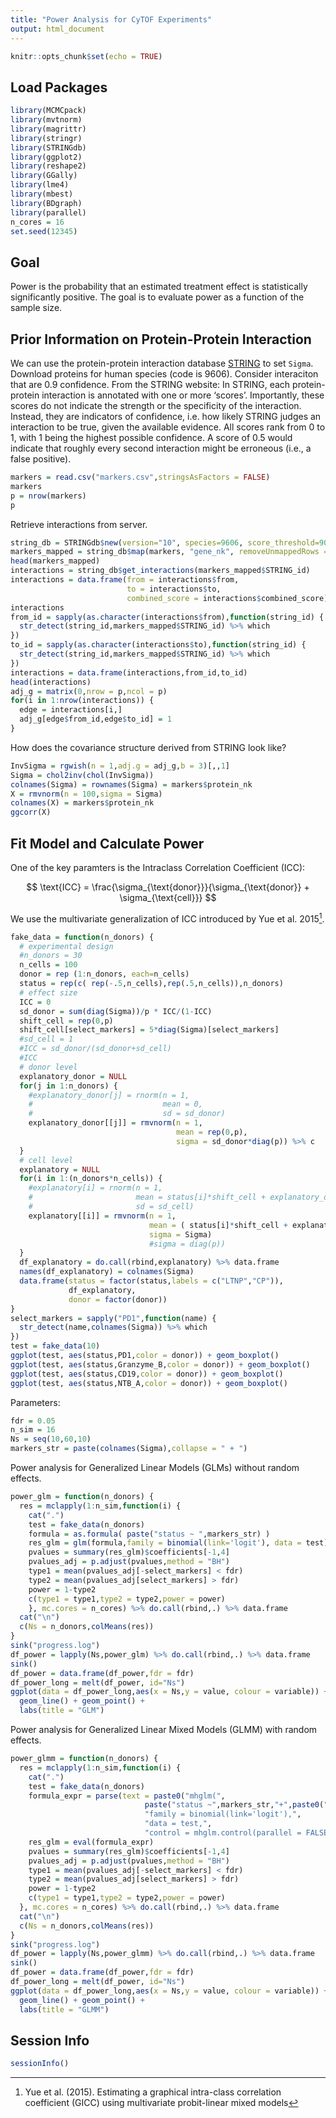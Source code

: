 ```yaml
---
title: "Power Analysis for CyTOF Experiments"
output: html_document
---
```


```r
knitr::opts_chunk$set(echo = TRUE)
```

## Load Packages

```r
library(MCMCpack)
library(mvtnorm)
library(magrittr)
library(stringr)
library(STRINGdb)
library(ggplot2)
library(reshape2)
library(GGally)
library(lme4)
library(mbest)
library(BDgraph)
library(parallel)
n_cores = 16
set.seed(12345)
```

## Goal

Power is the probability that an estimated treatment effect is statistically significantly positive. The goal is to evaluate power as a function of the sample size.

## Prior Information on Protein-Protein Interaction

We can use the protein-protein interaction database [STRING](http://string-db.org/) to set ``Sigma``. Download proteins for human species (code is 9606). Consider interaciton that are 0.9 confidence. From the STRING website: In STRING, each protein-protein interaction is annotated with one or more 'scores'. Importantly, these scores do not indicate the strength or the specificity of the interaction. Instead, they are indicators of confidence, i.e. how likely STRING judges an interaction to be true, given the available evidence. All scores rank from 0 to 1, with 1 being the highest possible confidence. A score of 0.5 would indicate that roughly every second interaction might be erroneous (i.e., a false positive).

```r
markers = read.csv("markers.csv",stringsAsFactors = FALSE)
markers
p = nrow(markers)
p
```

Retrieve interactions from server.

```r
string_db = STRINGdb$new(version="10", species=9606, score_threshold=900, input_directory="")
markers_mapped = string_db$map(markers, "gene_nk", removeUnmappedRows = FALSE)
head(markers_mapped)
interactions = string_db$get_interactions(markers_mapped$STRING_id)
interactions = data.frame(from = interactions$from,
                          to = interactions$to,
                          combined_score = interactions$combined_score)
interactions
from_id = sapply(as.character(interactions$from),function(string_id) {
  str_detect(string_id,markers_mapped$STRING_id) %>% which
})
to_id = sapply(as.character(interactions$to),function(string_id) {
  str_detect(string_id,markers_mapped$STRING_id) %>% which
})
interactions = data.frame(interactions,from_id,to_id)
head(interactions)
adj_g = matrix(0,nrow = p,ncol = p)
for(i in 1:nrow(interactions)) {
  edge = interactions[i,]
  adj_g[edge$from_id,edge$to_id] = 1
}
```

How does the covariance structure derived from STRING look like?

```r
InvSigma = rgwish(n = 1,adj.g = adj_g,b = 3)[,,1]
Sigma = chol2inv(chol(InvSigma))
colnames(Sigma) = rownames(Sigma) = markers$protein_nk
X = rmvnorm(n = 100,sigma = Sigma)
colnames(X) = markers$protein_nk
ggcorr(X)
```

## Fit Model and Calculate Power

One of the key paramters is the Intraclass Correlation Coefficient (ICC):

$$ \text{ICC} = \frac{\sigma_{\text{donor}}}{\sigma_{\text{donor}} + \sigma_{\text{cell}}} $$

We use the multivariate generalization of ICC introduced by Yue et al. 2015[^1].

```r
fake_data = function(n_donors) {
  # experimental design
  #n_donors = 30
  n_cells = 100
  donor = rep (1:n_donors, each=n_cells)
  status = rep(c( rep(-.5,n_cells),rep(.5,n_cells)),n_donors)
  # effect size
  ICC = 0
  sd_donor = sum(diag(Sigma))/p * ICC/(1-ICC)
  shift_cell = rep(0,p)
  shift_cell[select_markers] = 5*diag(Sigma)[select_markers]
  #sd_cell = 1
  #ICC = sd_donor/(sd_donor+sd_cell)
  #ICC
  # donor level
  explanatory_donor = NULL
  for(j in 1:n_donors) {
    #explanatory_donor[j] = rnorm(n = 1,
    #                             mean = 0,
    #                             sd = sd_donor)
    explanatory_donor[[j]] = rmvnorm(n = 1,
                                     mean = rep(0,p),
                                     sigma = sd_donor*diag(p)) %>% c
  }
  # cell level
  explanatory = NULL
  for(i in 1:(n_donors*n_cells)) {
    #explanatory[i] = rnorm(n = 1,
    #                       mean = status[i]*shift_cell + explanatory_donor[donor[i]],
    #                       sd = sd_cell)
    explanatory[[i]] = rmvnorm(n = 1,
                               mean = ( status[i]*shift_cell + explanatory_donor[[donor[i]]] ) %>% c,
                               sigma = Sigma)
                               #sigma = diag(p))
  }
  df_explanatory = do.call(rbind,explanatory) %>% data.frame
  names(df_explanatory) = colnames(Sigma)
  data.frame(status = factor(status,labels = c("LTNP","CP")),
             df_explanatory,
             donor = factor(donor))
}
select_markers = sapply("PD1",function(name) {
  str_detect(name,colnames(Sigma)) %>% which
})
test = fake_data(10)
ggplot(test, aes(status,PD1,color = donor)) + geom_boxplot()
ggplot(test, aes(status,Granzyme_B,color = donor)) + geom_boxplot()
ggplot(test, aes(status,CD19,color = donor)) + geom_boxplot()
ggplot(test, aes(status,NTB_A,color = donor)) + geom_boxplot()
```

Parameters:

```r
fdr = 0.05
n_sim = 16
Ns = seq(10,60,10)
markers_str = paste(colnames(Sigma),collapse = " + ")
```

Power analysis for Generalized Linear Models (GLMs) without random effects.

```r
power_glm = function(n_donors) {
  res = mclapply(1:n_sim,function(i) {
    cat(".")
    test = fake_data(n_donors)
    formula = as.formula( paste("status ~ ",markers_str) )
    res_glm = glm(formula,family = binomial(link='logit'), data = test)
    pvalues = summary(res_glm)$coefficients[-1,4]
    pvalues_adj = p.adjust(pvalues,method = "BH")
    type1 = mean(pvalues_adj[-select_markers] < fdr)
    type2 = mean(pvalues_adj[select_markers] > fdr)
    power = 1-type2
    c(type1 = type1,type2 = type2,power = power)
    }, mc.cores = n_cores) %>% do.call(rbind,.) %>% data.frame
  cat("\n")
  c(Ns = n_donors,colMeans(res))
}
sink("progress.log")
df_power = lapply(Ns,power_glm) %>% do.call(rbind,.) %>% data.frame
sink()
df_power = data.frame(df_power,fdr = fdr)
df_power_long = melt(df_power, id="Ns")
ggplot(data = df_power_long,aes(x = Ns,y = value, colour = variable)) + 
  geom_line() + geom_point() + 
  labs(title = "GLM")
```

Power analysis for Generalized Linear Mixed Models (GLMM) with random effects.

```r
power_glmm = function(n_donors) {
  res = mclapply(1:n_sim,function(i) {
    cat(".")
    test = fake_data(n_donors)
    formula_expr = parse(text = paste0("mhglm(",
                              paste("status ~",markers_str,"+",paste0("(",markers_str," | donor),")),
                              "family = binomial(link='logit'),",
                              "data = test,",
                              "control = mhglm.control(parallel = FALSE,fit.method = 'firthglm.fit'))"))
    res_glm = eval(formula_expr)
    pvalues = summary(res_glm)$coefficients[-1,4]
    pvalues_adj = p.adjust(pvalues,method = "BH")
    type1 = mean(pvalues_adj[-select_markers] < fdr)
    type2 = mean(pvalues_adj[select_markers] > fdr)
    power = 1-type2
    c(type1 = type1,type2 = type2,power = power)
  }, mc.cores = n_cores) %>% do.call(rbind,.) %>% data.frame
  cat("\n")
  c(Ns = n_donors,colMeans(res))
}
sink("progress.log")
df_power = lapply(Ns,power_glmm) %>% do.call(rbind,.) %>% data.frame
sink()
df_power = data.frame(df_power,fdr = fdr)
df_power_long = melt(df_power, id="Ns")
ggplot(data = df_power_long,aes(x = Ns,y = value, colour = variable)) + 
  geom_line() + geom_point() + 
  labs(title = "GLMM")
```

## Session Info

```r
sessionInfo()
```

[^1]: Yue et al. (2015). Estimating a graphical intra-class correlation coefficient (GICC) using multivariate probit-linear mixed models
